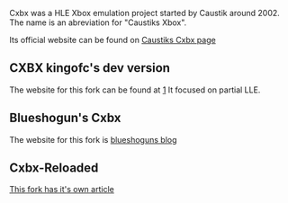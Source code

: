 Cxbx was a HLE Xbox emulation project started by Caustik around 2002.
The name is an abreviation for "Caustiks Xbox".

Its official website can be found on [http://www.caustik.com/cxbx/ Caustiks Cxbx page]

== CXBX kingofc's dev version ==

The website for this fork can be found at [http://www.caustik.com/kingofc/]
It focused on partial LLE{{citation needed}}.

== Blueshogun's Cxbx ==

The website for this fork is [http://shogun3d-cxbx.blogspot.de/ blueshoguns blog]

== Cxbx-Reloaded ==

[[Cxbx-Reloaded|This fork has it's own article]]